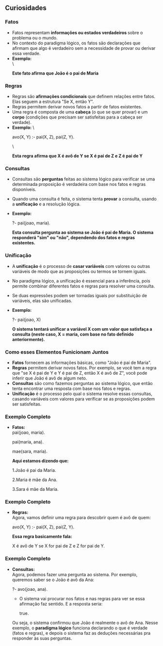 ## Curiosidades
### Fatos

- Fatos representam <strong>informações ou estados verdadeiros </strong> sobre o problema ou o mundo.
- No contexto do paradigma lógico, os fatos são declarações que afirmam que algo é verdadeiro sem a necessidade de provar ou derivar essa verdade.
- <strong>Exemplo:</strong>
    \
    \
    <p><strong> Este fato afirma que João é o pai de Maria</strong></p>

### Regras

- Regras são <strong>afirmações condicionais </strong> que definem relações entre fatos. Elas seguem a estrutura "Se X, então Y".
- Regras permitem derivar novos fatos a partir de fatos existentes.
- Uma regra é composta de uma <strong>cabeça</strong> (o que se quer provar) e um <strong> corpo</strong>  (condições que precisam ser satisfeitas para a cabeça ser verdade).
- <strong> Exemplo:</strong>
    \
    <p>avo(X, Y) :- pai(X, Z), pai(Z, Y).</p>
    \
    <p><strong> Esta regra afirma que X é avô de Y se X é pai de Z e Z é pai de Y</strong></p>

### Consultas

- Consultas são <strong>perguntas </strong> feitas ao sistema lógico para verificar se uma determinada proposição é verdadeira com base nos fatos e regras disponíveis.
- Quando uma consulta é feita, o sistema tenta <strong> provar</strong> a consulta, usando a <strong> unificação</strong> e a resolução lógica.
- <strong>Exemplo:</strong>
    <p> ?- pai(joao, maria).</p>

    <p><strong> Esta consulta pergunta ao sistema se João é pai de Maria. O sistema responderá "sim" ou "não", dependendo dos fatos e regras existentes.</strong></p>

### Unificação

- A<strong> unificação</strong> é o processo de <strong> casar variáveis</strong> com valores ou outras variáveis de modo que as proposições ou termos se tornem iguais.
- No paradigma lógico, a unificação é essencial para a inferência, pois permite combinar diferentes fatos e regras para resolver uma consulta.
- Se duas expressões podem ser tornadas iguais por substituição de variáveis, elas são unificadas.
- <strong>Exemplo:</strong>
    <p>?- pai(joao, X)</p>

    <p><strong> O sistema tentará unificar a variável X com um valor que satisfaça a consulta (neste caso, X = maria, com base no fato definido anteriormente).</strong></p>

### Como esses Elementos Funicionam Juntos

- <strong> Fatos</strong> fornecem as informações básicas, como "João é pai de Maria".
- <strong> Regras</strong> permitem derivar novos fatos. Por exemplo, se você tem a regra que "se X é pai de Y e Y é pai de Z, então X é avô de Z", você pode inferir que João é avô de algum neto.
- <strong> Consultas</strong> são como fazemos perguntas ao sistema lógico, que então tenta encontrar uma resposta com base nos fatos e regras.
- <strong> Unificação</strong> é o processo pelo qual o sistema resolve essas consultas, casando variáveis com valores para verificar se as proposições podem ser satisfeitas.

### Exemplo Completo

- **Fatos:**  
    pai(joao, maria).  

    pai(maria, ana).  

    mae(sara, maria).  

    **Aqui estamos dizendo que:**  

    1.João é pai da Maria.  

    2.Maria é mãe da Ana.  

    3.Sara é mãe da Maria.  

### Exemplo Completo
- **Regras:**  
    Agora, vamos definir uma regra para descobrir quem é avô de quem:  

    avo(X, Y) :- pai(X, Z), pai(Z, Y).  

    **Essa regra basicamente fala:**  

    X é avô de Y se X for pai de Z e Z for pai de Y.

### Exemplo Completo

- **Consultas:**  
    Agora, podemos fazer uma pergunta ao sistema. Por exemplo, queremos saber se o João é avô da Ana:  

    ?- avo(joao, ana).  

    - O sistema vai procurar nos fatos e nas regras para ver se essa afirmação faz sentido. E a resposta seria:  

        true.  

    Ou seja, o sistema confirmou que João é realmente o avô de Ana. Nesse exemplo, o **paradigma lógico** funciona declarando o que é verdade (fatos e regras), e depois o sistema faz as deduções necessárias pra responder às suas perguntas.